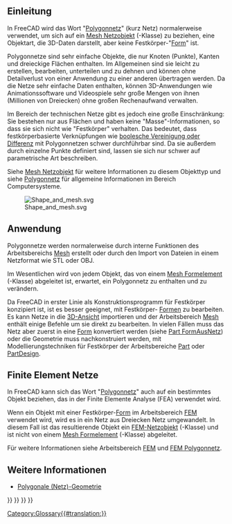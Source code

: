 <languages/>
{{TOCright}}

<span id="Introduction"></span>
== Einleitung ==

In FreeCAD wird das Wort "[[Mesh/de|Polygonnetz]]" (kurz Netz) normalerweise verwendet, um sich auf ein [[Mesh_MeshObject/de|Mesh Netzobjekt]] ({{incode|Mesh::MeshObject}}-Klasse) zu beziehen, eine Objektart, die 3D-Daten darstellt, aber keine Festkörper-"[[Shape/de|Form]]" ist.

Polygonnetze sind sehr einfache Objekte, die nur Knoten (Punkte), Kanten und dreieckige Flächen enthalten. Im Allgemeinen sind sie leicht zu erstellen, bearbeiten, unterteilen und zu dehnen und können ohne Detailverlust von einer Anwendung zu einer anderen übertragen werden. Da die Netze sehr einfache Daten enthalten, können 3D-Anwendungen wie Animationssoftware und Videospiele sehr große Mengen von ihnen (Millionen von Dreiecken) ohne großen Rechenaufwand verwalten.

Im Bereich der technischen Netze gibt es jedoch eine große Einschränkung: Sie bestehen nur aus Flächen und haben keine "Masse"-Informationen, so dass sie sich nicht wie "Festkörper" verhalten. Das bedeutet, dass festkörperbasierte Verknüpfungen wie [[Part_Boolean/de|boolesche Vereinigung oder Differenz]] mit Polygonnetzen schwer durchführbar sind. Da sie außerdem durch einzelne Punkte definiert sind, lassen sie sich nur schwer auf parametrische Art beschreiben.

Siehe [[Mesh_MeshObject/de|Mesh Netzobjekt]] für weitere Informationen zu diesem Objekttyp und siehe [https://de.wikipedia.org/wiki/Polygonnetz Polygonnetz] für allgemeine Informationen im Bereich Computersysteme.

[[File:Shape_and_mesh.svg]]

{{Caption|Links: parametrische [[Shape/de|Form]], definiert durch Eigenschaften. Rechts: [[Mesh/de|Polygonnetz]], definiert durch Knoten und dreieckige Oberflächen.}}

<span id="Usage"></span>
==Anwendung==

Polygonnetze werden normalerweise durch interne Funktionen des Arbeitsbereichs [[Mesh_Workbench/de|Mesh]] erstellt oder durch den Import von Dateien in einem Netzformat wie STL oder OBJ.

Im Wesentlichen wird von jedem Objekt, das von einem [[Mesh_Feature/de|Mesh Formelement]] ({{incode|Mesh::Feature}}-Klasse) abgeleitet ist, erwartet, ein Polygonnetz zu enthalten und zu verändern.

Da FreeCAD in erster Linie als Konstruktionsprogramm für Festkörper konzipiert ist, ist es besser geeignet, mit Festkörper- [[Shape/de|Formen]] zu bearbeiten. Es kann Netze in die [[3D_view|3D-Ansicht]] importieren und der Arbeitsbereich [[Mesh_Workbench/de|Mesh]] enthält einige Befehle um sie direkt zu bearbeiten. In vielen Fällen muss das Netz aber zuerst in eine [[Shape/de|Form]] konvertiert werden (siehe [[Part_ShapeFromMesh/de|Part FormAusNetz]]) oder die Geometrie muss nachkonstruiert werden, mit Modellierungstechniken für Festkörper der Arbeitsbereiche [[Part_Workbench/de|Part]] oder [[PartDesign_Workbench/de|PartDesign]].

<span id="Finite_element_meshes"></span>
== Finite Element Netze ==

In FreeCAD kann sich das Wort "[[Mesh/de|Polygonnetz]]" auch auf ein bestimmtes Objekt beziehen, das in der Finite Elemente Analyse (FEA) verwendet wird.

Wenn ein Objekt mit einer Festkörper-[[Shape/de|Form]] im Arbeitsbereich [[FEM_Workbench/de|FEM]] verwendet wird, wird es in ein Netz aus Dreiecken Netz umgewandelt. In diesem Fall ist das resultierende Objekt ein [[FEM_Mesh/de|FEM-Netzobjekt]] ({{incode|Fem::FemMeshObject}}-Klasse) und ist nicht von einem [[Mesh_Feature/de|Mesh Formelement]] ({{incode|Mesh::Feature}}-Klasse) abgeleitet.

Für weitere Informationen siehe Arbeitsbereich [[FEM_Workbench/de|FEM]] und [[FEM_Mesh/de|FEM Polygonnetz]].

<span id="More_information"></span>
== Weitere Informationen ==

<div class="mw-translate-fuzzy">
* [https://forum.freecadweb.org/viewtopic.php?f=8&t=47493 Polygonale (Netz)-Geometrie]
</div>


{{Mesh Tools navi{{#translation:}}}}
{{FEM Tools navi{{#translation:}}}}
{{Document objects navi{{#translation:}}}}
{{Userdocnavi{{#translation:}}}}
[[Category:Glossary{{#translation:}}]]